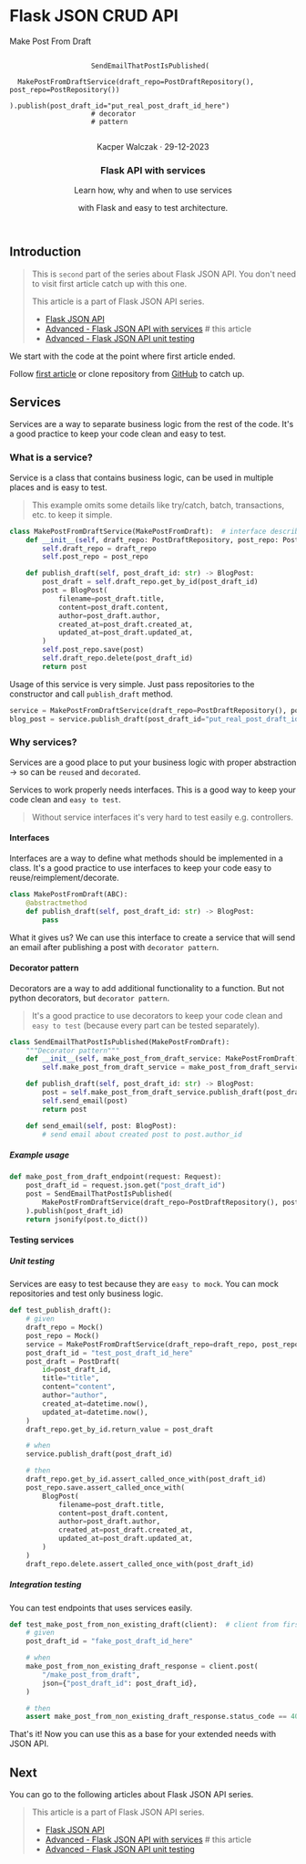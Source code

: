 
# Flask JSON CRUD API

<section className="header__height w-full rounded-2xl bg-blue-900 bg-opacity-10 border-2 border-blue-500">
    <article className="flex flex-col align-between h-full relative">
        <div className="absolute top-0 left-0 p-2">
            <PythonTag/>
        </div>
        <section className="content flex align-center justify-center gap-3 h-full overflow-hidden">
            <div className="bg-violet-600 h-20 text-sm w-20 p-1 mt-20 text-white font-bold">
                Make Post From Draft
            </div>
            <div className="bg-violet-500 bg-opacity-10 h-40 w-40 p-1 mt-20 text-white font-bold">
                <pre><code>
                    SendEmailThatPostIsPublished(
                    &nbsp;&nbsp;MakePostFromDraftService(draft_repo=PostDraftRepository(), post_repo=PostRepository())
                    ).publish(post_draft_id="put_real_post_draft_id_here")
                    <span className="text-gray-500"># decorator</span>
                    <span className="text-gray-500"># pattern</span>
                </code></pre>
            </div>
        </section>
        <header className="px-4 pb-4 pt-4">
            <p className="text-right mt-2 text-lg text-gray-500">Kacper Walczak &middot; 29-12-2023</p>
            <h1 className="text-2xl font-bold mb-3 border-b-2 border-b-blue-200">Flask API with services</h1>
            <p className="mt-2 text-lg">Learn how, why and when to use services</p>
            <p className="text-lg">with Flask and easy to test architecture.</p>
        </header>
    </article>
</section>

## Introduction

> This is `second` part of the series about Flask JSON API. You don't need to visit first article catch up with this one.
>
> This article is a part of Flask JSON API series.
>   - [Flask JSON API](/learn/python/flask-crud-json-api)
>   - [Advanced - Flask JSON API with services](/learn/python/flask-json-api-with-services)  # this article
>   - [Advanced - Flask JSON API unit testing](/learn/python/flask-json-api-unit-testing)

We start with the code at the point where first article ended.

Follow [first article](/learn/python/flask-crud-json-api) or clone repository from [GitHub](https://github.com/Walikuperek/Flask-JSON-API/) to catch up.

## Services

Services are a way to separate business logic from the rest of the code. It's a good practice to keep your code clean and easy to test.

### What is a service?

Service is a class that contains business logic, can be used in multiple places and is easy to test.

> This example omits some details like try/catch, batch, transactions, etc. to keep it simple.

```python copy filename="**/services/make_post_from_draft_service.py"
class MakePostFromDraftService(MakePostFromDraft):  # interface described below
    def __init__(self, draft_repo: PostDraftRepository, post_repo: PostRepository):
        self.draft_repo = draft_repo
        self.post_repo = post_repo

    def publish_draft(self, post_draft_id: str) -> BlogPost:
        post_draft = self.draft_repo.get_by_id(post_draft_id)
        post = BlogPost(
            filename=post_draft.title,
            content=post_draft.content,
            author=post_draft.author,
            created_at=post_draft.created_at,
            updated_at=post_draft.updated_at,
        )
        self.post_repo.save(post)
        self.draft_repo.delete(post_draft_id)
        return post
```

Usage of this service is very simple. Just pass repositories to the constructor and call `publish_draft` method.

```python copy filename="**/services/make_post_from_draft_service.py"
service = MakePostFromDraftService(draft_repo=PostDraftRepository(), post_repo=PostRepository())
blog_post = service.publish_draft(post_draft_id="put_real_post_draft_id_here")
```

### Why services?

Services are a good place to put your business logic with proper abstraction -> so can be `reused` and `decorated`.

Services to work properly needs interfaces. This is a good way to keep your code clean and `easy to test`.

> Without service interfaces it's very hard to test easily e.g. controllers.

#### Interfaces

Interfaces are a way to define what methods should be implemented in a class. It's a good practice to use interfaces to keep your code easy to reuse/reimplement/decorate.

```python copy filename="**/services/make_post_from_draft_service.py"
class MakePostFromDraft(ABC):
    @abstractmethod
    def publish_draft(self, post_draft_id: str) -> BlogPost:
        pass
```

What it gives us? We can use this interface to create a service that will send an email after publishing a post with `decorator pattern`.

#### Decorator pattern

Decorators are a way to add additional functionality to a function. But not python decorators, but `decorator pattern`.

> It's a good practice to use decorators to keep your code clean and `easy to test` (because every part can be tested separately).

```python copy filename="**/services/send_email_that_post_is_published.py"
class SendEmailThatPostIsPublished(MakePostFromDraft):
    """Decorator pattern"""
    def __init__(self, make_post_from_draft_service: MakePostFromDraft):
        self.make_post_from_draft_service = make_post_from_draft_service

    def publish_draft(self, post_draft_id: str) -> BlogPost:
        post = self.make_post_from_draft_service.publish_draft(post_draft_id)
        self.send_email(post)
        return post

    def send_email(self, post: BlogPost):
        # send email about created post to post.author_id
```

##### Example usage

```python copy filename="**/routes.py"
def make_post_from_draft_endpoint(request: Request):
    post_draft_id = request.json.get("post_draft_id")
    post = SendEmailThatPostIsPublished(
        MakePostFromDraftService(draft_repo=PostDraftRepository(), post_repo=PostRepository())
    ).publish(post_draft_id)
    return jsonify(post.to_dict())
```

#### Testing services

##### Unit testing

Services are easy to test because they are `easy to mock`. You can mock repositories and test only business logic.

```python copy filename="**/tests/unit/test_make_post_from_draft_service.py"
def test_publish_draft():
    # given
    draft_repo = Mock()
    post_repo = Mock()
    service = MakePostFromDraftService(draft_repo=draft_repo, post_repo=post_repo)
    post_draft_id = "test_post_draft_id_here"
    post_draft = PostDraft(
        id=post_draft_id,
        title="title",
        content="content",
        author="author",
        created_at=datetime.now(),
        updated_at=datetime.now(),
    )
    draft_repo.get_by_id.return_value = post_draft

    # when
    service.publish_draft(post_draft_id)

    # then
    draft_repo.get_by_id.assert_called_once_with(post_draft_id)
    post_repo.save.assert_called_once_with(
        BlogPost(
            filename=post_draft.title,
            content=post_draft.content,
            author=post_draft.author,
            created_at=post_draft.created_at,
            updated_at=post_draft.updated_at,
        )
    )
    draft_repo.delete.assert_called_once_with(post_draft_id)
```

##### Integration testing

You can test endpoints that uses services easily.

```python copy filename="**/tests/integration/test_make_post_from_draft.py"
def test_make_post_from_non_existing_draft(client):  # client from first article
    # given
    post_draft_id = "fake_post_draft_id_here"

    # when
    make_post_from_non_existing_draft_response = client.post(
        "/make_post_from_draft",
        json={"post_draft_id": post_draft_id},
    )

    # then
    assert make_post_from_non_existing_draft_response.status_code == 404
```

That's it! Now you can use this as a base for your extended needs with JSON API.

## Next

You can go to the following articles about Flask JSON API series.

> This article is a part of Flask JSON API series.
>   - [Flask JSON API](/learn/python/flask-crud-json-api/)
>   - [Advanced - Flask JSON API with services](/learn/python/flask-json-api-with-services)  # this article
>   - [Advanced - Flask JSON API unit testing](/learn/python/flask-json-api-unit-testing)

<section className="rounded-2xl bg-lines flex mt-10 mb-20 h-20 w-full"></section>

<LatestReadings />
